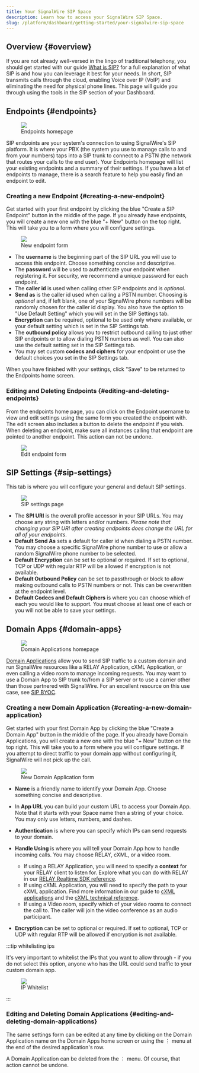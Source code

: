 ```yaml
---
title: Your SignalWire SIP Space
description: Learn how to access your SignalWire SIP Space.
slug: /platform/dashboard/getting-started/your-signalwire-sip-space
---
```



## Overview {#overview}

If you are not already well-versed in the lingo of traditional telephony, you should get started with our guide [What is SIP?](/platform/basics/general/what-is-sip) for a full explanation of what SIP is and how you can leverage it best for your needs. In short, SIP transmits calls through the cloud, enabling Voice over IP (VoIP) and eliminating the need for physical phone lines. This page will guide you through using the tools in the SIP section of your Dashboard.

## Endpoints {#endpoints}

<figure>
  <img className="img-800" src={require("./endpoints-home.webp").default} />
  <figcaption>Endpoints homepage</figcaption>
</figure>

SIP endpoints are your system's connection to using SignalWire's SIP platform. It is where your PBX (the system you use to manage calls to and from your numbers) taps into a SIP trunk to connect to a PSTN (the network that routes your calls to the end user). Your Endpoints homepage will list your existing endpoints and a summary of their settings. If you have a lot of endpoints to manage, there is a search feature to help you easily find an endpoint to edit.

### Creating a new Endpoint {#creating-a-new-endpoint}

Get started with your first endpoint by clicking the blue "Create a SIP Endpoint" button in the middle of the page. If you already have endpoints, you will create a new one with the blue "+ New" button on the top right. This will take you to a form where you will configure settings.

<figure>
  <img className="img-800" src={require("./new-endpoint.webp").default} />
  <figcaption>New endpoint form</figcaption>
</figure>

- The **username** is the beginning part of the SIP URL you will use to access this endpoint. Choose something concise and descriptive.
- The **password** will be used to authenticate your endpoint when registering it. For security, we recommend a unique password for each endpoint.
- The **caller id** is used when calling other SIP endpoints and is _optional_.
- **Send as** is the caller id used when calling a PSTN number. Choosing is _optional_ and, if left blank, one of your SignalWire phone numbers will be randomly chosen for the caller id display. You also have the option to "Use Default Setting" which you will set in the SIP Settings tab.
- **Encryption** can be required, optional to be used only where available, or your default setting which is set in the SIP Settings tab.
- The **outbound policy** allows you to restrict outbound calling to just other SIP endpoints or to allow dialing PSTN numbers as well. You can also use the default setting set in the SIP Settings tab.
- You may set custom **codecs and ciphers** for your endpoint or use the default choices you set in the SIP Settings tab.

When you have finished with your settings, click "Save" to be returned to the Endpoints home screen.

### Editing and Deleting Endpoints {#editing-and-deleting-endpoints}

From the endpoints home page, you can click on the Endpoint username to view and edit settings using the same form you created the endpoint with. The edit screen also includes a button to delete the endpoint if you wish. When deleting an endpoint, make sure all instances calling that endpoint are pointed to another endpoint. This action can not be undone.

<figure>
  <img className="img-600" src={require("../../../_common/edit-endpoint.webp").default} />
  <figcaption>Edit endpoint form</figcaption>
</figure>

## SIP Settings {#sip-settings}

This tab is where you will configure your general and default SIP settings.

<figure>
  <img className="img-800" src={require("./profile.webp").default} />
  <figcaption>SIP settings page</figcaption>
</figure>

- The **SPI URI** is the overall profile accessor in your SIP URLs. You may choose any string with letters and/or numbers. _Please note that changing your SIP URI after creating endpoints does change the URL for all of your endpoints_.
- **Default Send As** sets a default for caller id when dialing a PSTN number. You may choose a specific SignalWire phone number to use or allow a random SignalWire phone number to be selected.
- **Default Encryption** can be set to optional or required. If set to optional, TCP or UDP with regular RTP will be allowed if encryption is not available.
- **Default Outbound Policy** can be set to passthrough or block to allow making outbound calls to PSTN numbers or not. This can be overwritten at the endpoint level.
- **Default Codecs and Default Ciphers** is where you can choose which of each you would like to support. You must choose at least one of each or you will not be able to save your settings.

## Domain Apps {#domain-apps}

<figure>
  <img className="img-800" src={require("./domain-app-home.webp").default} />
  <figcaption>Domain Applications homepage</figcaption>
</figure>

[Domain Applications](/voice/getting-started/sip/sip-domain-applications) allow you to send SIP traffic to a custom domain and run SignalWire resources like a RELAY Application, cXML Application, or even calling a video room to manage incoming requests. You may want to use a Domain App to SIP trunk to/from a SIP server or to use a carrier other than those partnered with SignalWire. For an excellent resource on this use case, see [SIP BYOC](/voice/getting-started/sip/sip-byoc-bring-your-own-carrier).

### Creating a new Domain Application {#creating-a-new-domain-application}

Get started with your first Domain App by clicking the blue "Create a Domain App" button in the middle of the page. If you already have Domain Applications, you will create a new one with the blue "+ New" button on the top right. This will take you to a form where you will configure settings. If you attempt to direct traffic to your domain app without configuring it, SignalWire will not pick up the call.

<figure>
  <img className="img-800" src={require("./new-domain-app.webp").default} />
  <figcaption>New Domain Application form</figcaption>
</figure>

- **Name** is a friendly name to identify your Domain App. Choose something concise and descriptive.
- In **App URL** you can build your custom URL to access your Domain App. Note that it starts with your Space name then a string of your choice. You may only use letters, numbers, and dashes.
- **Authentication** is where you can specify which IPs can send requests to your domain.
- **Handle Using** is where you will tell your Domain App how to handle incoming calls. You may choose RELAY, cXML, or a video room.

  - If using a RELAY Application, you will need to specify a **context** for your RELAY client to listen for. Explore what you can do with RELAY in our [RELAY Realtime SDK reference](pathname:///sdks/reference/realtime-sdk).
  - If using cXML Application, you will need to specify the path to your cXML application. Find more information in our guide to [cXML applications](pathname:///compatibility-api/guides/general/creating-and-using-cxml-applications) and the [cXML technical reference](pathname:///compatibility-api/cxml).
  - If using a Video room, specify which of your video rooms to connect the call to. The caller will join the video conference as an audio participant.

- **Encryption** can be set to optional or required. If set to optional, TCP or UDP with regular RTP will be allowed if encryption is not available.

:::tip whitelisting ips

It's very important to whitelist the IPs that you want to allow through - if you do not select this option, anyone who has the URL could send traffic to your custom domain app.

<figure>
  <img className="img-800" src={require("./domain-app-whitelist.webp").default} />
  <figcaption>IP Whitelist</figcaption>
</figure>

:::

### Editing and Deleting Domain Applications {#editing-and-deleting-domain-applications}

The same settings form can be edited at any time by clicking on the Domain Application name on the Domain Apps home screen or using the ⋮ menu at the end of the desired application's row.

A Domain Application can be deleted from the ⋮ menu. Of course, that action cannot be undone.
